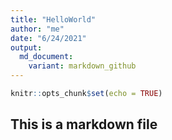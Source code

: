 ```yaml
---
title: "HelloWorld"
author: "me"
date: "6/24/2021"
output:   
  md_document:
    variant: markdown_github
---
```


```r
knitr::opts_chunk$set(echo = TRUE)
```

## This is a markdown file